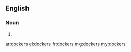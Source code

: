 ==English==

===Noun===
{{head|en|plural}}

# {{plural of|docker|lang=en}}

[[ar:dockers]]
[[el:dockers]]
[[fr:dockers]]
[[mg:dockers]]
[[my:dockers]]